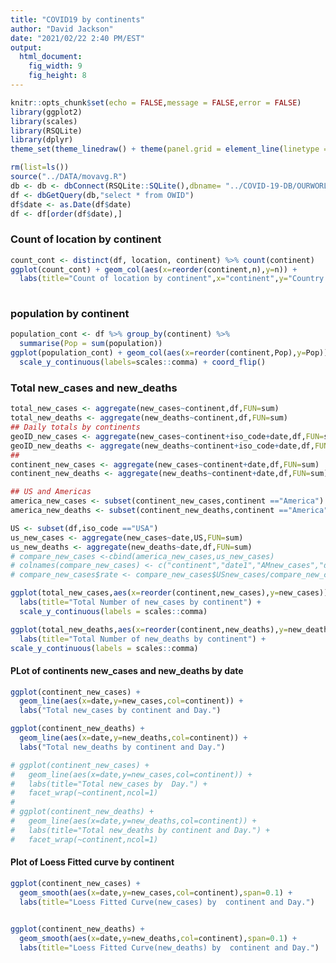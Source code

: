 ```yaml
---
title: "COVID19 by continents"
author: "David Jackson"
date: "2021/02/22 2:40 PM/EST"
output: 
  html_document: 
    fig_width: 9
    fig_height: 8
---
```


```r
knitr::opts_chunk$set(echo = FALSE,message = FALSE,error = FALSE)
library(ggplot2)
library(scales)
library(RSQLite)
library(dplyr)
theme_set(theme_linedraw() + theme(panel.grid = element_line(linetype = 'dashed')))
```
```r
rm(list=ls())
source("../DATA/movavg.R")
db <- db <- dbConnect(RSQLite::SQLite(),dbname= "../COVID-19-DB/OURWORLD.sqlite3")
df <- dbGetQuery(db,"select * from OWID")
df$date <- as.Date(df$date)
df <- df[order(df$date),]
```

### Count of location by continent

```r
count_cont <- distinct(df, location, continent) %>% count(continent)
ggplot(count_cont) + geom_col(aes(x=reorder(continent,n),y=n)) +
  labs(title="Count of location by continent",x="continent",y="Country Count")
  
```

### population by continent
```r
population_cont <- df %>% group_by(continent) %>% 
  summarise(Pop = sum(population))
ggplot(population_cont) + geom_col(aes(x=reorder(continent,Pop),y=Pop)) +
  scale_y_continuous(labels=scales::comma) + coord_flip()
```


### Total new_cases and new_deaths

```r
total_new_cases <- aggregate(new_cases~continent,df,FUN=sum)
total_new_deaths <- aggregate(new_deaths~continent,df,FUN=sum)
## Daily totals by continents
geoID_new_cases <- aggregate(new_cases~continent+iso_code+date,df,FUN=sum)
geoID_new_deaths <- aggregate(new_deaths~continent+iso_code+date,df,FUN=sum)
##
continent_new_cases <- aggregate(new_cases~continent+date,df,FUN=sum)
continent_new_deaths <- aggregate(new_deaths~continent+date,df,FUN=sum)

## US and Americas
america_new_cases <- subset(continent_new_cases,continent =="America")
america_new_deaths <- subset(continent_new_deaths,continent =="America")
```
```r
US <- subset(df,iso_code =="USA")
us_new_cases <- aggregate(new_cases~date,US,FUN=sum)
us_new_deaths <- aggregate(new_deaths~date,df,FUN=sum)
# compare_new_cases <-cbind(america_new_cases,us_new_cases)
# colnames(compare_new_cases) <- c("continent","date1","AMnew_cases","date2","USnew_cases")
# compare_new_cases$rate <- compare_new_cases$USnew_cases/compare_new_cases$usnew_cases

```

```r
ggplot(total_new_cases,aes(x=reorder(continent,new_cases),y=new_cases)) + geom_col() +
  labs(title="Total Number of new_cases by continent") +
  scale_y_continuous(labels = scales::comma)

ggplot(total_new_deaths,aes(x=reorder(continent,new_deaths),y=new_deaths)) + geom_col() +
  labs(title="Total Number of new_deaths by continent") +
scale_y_continuous(labels = scales::comma)

```

#### PLot of continents new_cases and new_deaths by date

```r
ggplot(continent_new_cases) +
  geom_line(aes(x=date,y=new_cases,col=continent)) +
  labs("Total new_cases by continent and Day.")

ggplot(continent_new_deaths) +
  geom_line(aes(x=date,y=new_deaths,col=continent)) +
  labs("Total new_deaths by continent and Day.")
```
```r
# ggplot(continent_new_cases) +
#   geom_line(aes(x=date,y=new_cases,col=continent)) +
#   labs(title="Total new_cases by  Day.") + 
#   facet_wrap(~continent,ncol=1)
# 
# ggplot(continent_new_deaths) +
#   geom_line(aes(x=date,y=new_deaths,col=continent)) +
#   labs(title="Total new_deaths by continent and Day.") +
#   facet_wrap(~continent,ncol=1)
```

#### Plot of Loess Fitted curve by continent

```r
ggplot(continent_new_cases) +
  geom_smooth(aes(x=date,y=new_cases,col=continent),span=0.1) +
  labs(title="Loess Fitted Curve(new_cases) by  continent and Day.")
  

ggplot(continent_new_deaths) +
  geom_smooth(aes(x=date,y=new_deaths,col=continent),span=0.1) +
  labs(title="Loess Fitted Curve(new_deaths) by  continent and Day.") 
  
```

